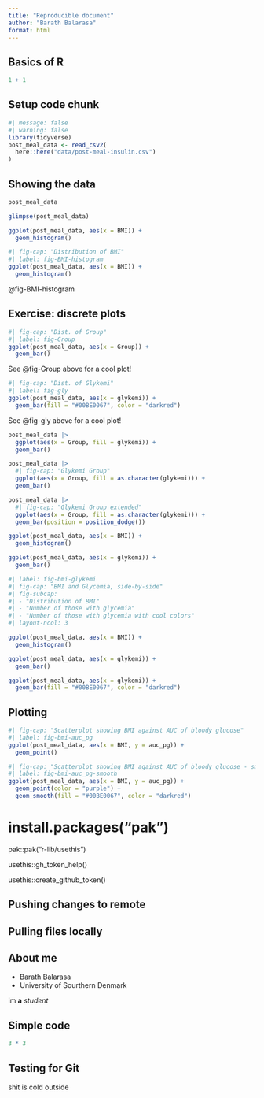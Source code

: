 ```yaml
---
title: "Reproducible document"
author: "Barath Balarasa"
format: html
---
```


## Basics of R

```r
1 + 1
```


## Setup code chunk

```r
#| message: false
#| warning: false
library(tidyverse)
post_meal_data <- read_csv2(
  here::here("data/post-meal-insulin.csv")
)
```

## Showing the data

```r
post_meal_data
```


```r
glimpse(post_meal_data)
```

```r
ggplot(post_meal_data, aes(x = BMI)) +
  geom_histogram()
```

```r
#| fig-cap: "Distribution of BMI"
#| label: fig-BMI-histogram
ggplot(post_meal_data, aes(x = BMI)) +
  geom_histogram()
```
@fig-BMI-histogram

## Exercise: discrete plots

```r
#| fig-cap: "Dist. of Group"
#| label: fig-Group
ggplot(post_meal_data, aes(x = Group)) +
  geom_bar()
```

See @fig-Group above for a cool plot!


```r
#| fig-cap: "Dist. of Glykemi"
#| label: fig-gly
ggplot(post_meal_data, aes(x = glykemi)) +
  geom_bar(fill = "#00BE0067", color = "darkred")
```

See @fig-gly above for a cool plot!

```r
post_meal_data |>
  ggplot(aes(x = Group, fill = glykemi)) +
  geom_bar()
```

```r
post_meal_data |>
  #| fig-cap: "Glykemi Group"
  ggplot(aes(x = Group, fill = as.character(glykemi))) +
  geom_bar()
```

```r
post_meal_data |>
  #| fig-cap: "Glykemi Group extended"
  ggplot(aes(x = Group, fill = as.character(glykemi))) +
  geom_bar(position = position_dodge())
```

```r
ggplot(post_meal_data, aes(x = BMI)) +
  geom_histogram()
```

```r
ggplot(post_meal_data, aes(x = glykemi)) +
  geom_bar()
```

```r
#| label: fig-bmi-glykemi
#| fig-cap: "BMI and Glycemia, side-by-side"
#| fig-subcap:
#| - "Distribution of BMI"
#| - "Number of those with glycemia"
#| - "Number of those with glycemia with cool colors"
#| layout-ncol: 3

ggplot(post_meal_data, aes(x = BMI)) +
  geom_histogram()

ggplot(post_meal_data, aes(x = glykemi)) +
  geom_bar()

ggplot(post_meal_data, aes(x = glykemi)) +
  geom_bar(fill = "#00BE0067", color = "darkred")
```

## Plotting

```r
#| fig-cap: "Scatterplot showing BMI against AUC of bloody glucose"
#| label: fig-bmi-auc_pg
ggplot(post_meal_data, aes(x = BMI, y = auc_pg)) +
  geom_point()
```



```r
#| fig-cap: "Scatterplot showing BMI against AUC of bloody glucose - smooth"
#| label: fig-bmi-auc_pg-smooth
ggplot(post_meal_data, aes(x = BMI, y = auc_pg)) +
  geom_point(color = "purple") +
  geom_smooth(fill = "#00BE0067", color = "darkred")
```


# install.packages("pak")
pak::pak("r-lib/usethis")

usethis::gh_token_help()

usethis::create_github_token()


## Pushing changes to remote


## Pulling files locally






## About me

- Barath Balarasa
- University of Sourthern Denmark

im **a** *student*

## Simple code

```r
3 * 3
```

## Testing for Git

shit is cold outside

